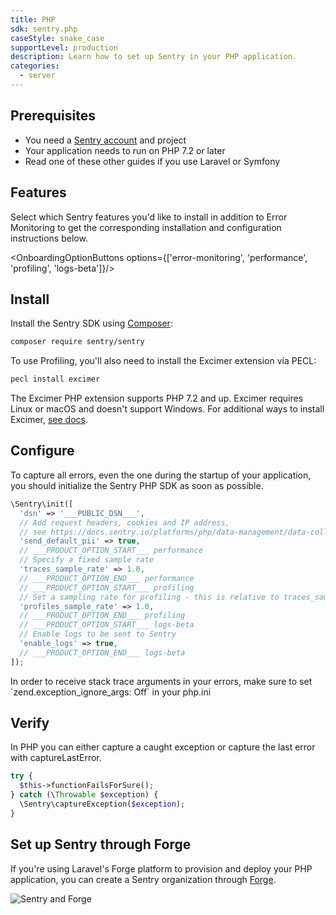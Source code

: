 ```yaml
---
title: PHP
sdk: sentry.php
caseStyle: snake_case
supportLevel: production
description: Learn how to set up Sentry in your PHP application.
categories:
  - server
---
```


## Prerequisites

* You need a [Sentry account](https://sentry.io/signup/) and project
* Your application needs to run on PHP 7.2 or later
* Read one of these other guides if you use <PlatformLink to="/guides/laravel">Laravel</PlatformLink> or <PlatformLink to="/guides/symfony">Symfony</PlatformLink>

## Features

<p className="mb-5">Select which Sentry features you'd like to install in addition to Error Monitoring to get the corresponding installation and configuration instructions below.</p>

<OnboardingOptionButtons options={['error-monitoring', 'performance', 'profiling', 'logs-beta']}/>

## Install

Install the Sentry SDK using [Composer](https://getcomposer.org/):

```bash
composer require sentry/sentry
```

<OnboardingOption optionId="profiling">

To use Profiling, you'll also need to install the Excimer extension via PECL:

```bash
pecl install excimer
```

The Excimer PHP extension supports PHP 7.2 and up. Excimer requires Linux or macOS and doesn't support Windows. For additional ways to install Excimer, [see docs](/platforms/php/profiling/#installation).

</OnboardingOption>

## Configure

To capture all errors, even the one during the startup of your application, you should initialize the Sentry PHP SDK as soon as possible.


```php
\Sentry\init([
  'dsn' => '___PUBLIC_DSN___',
  // Add request headers, cookies and IP address,
  // see https://docs.sentry.io/platforms/php/data-management/data-collected/ for more info
  'send_default_pii' => true,
  // ___PRODUCT_OPTION_START___ performance
  // Specify a fixed sample rate
  'traces_sample_rate' => 1.0,
  // ___PRODUCT_OPTION_END___ performance
  // ___PRODUCT_OPTION_START___ profiling
  // Set a sampling rate for profiling - this is relative to traces_sample_rate
  'profiles_sample_rate' => 1.0,
  // ___PRODUCT_OPTION_END___ profiling
  // ___PRODUCT_OPTION_START___ logs-beta
  // Enable logs to be sent to Sentry
  'enable_logs' => true,
  // ___PRODUCT_OPTION_END___ logs-beta
]);
```

<Alert level="warning">
  In order to receive stack trace arguments in your errors, make sure to set `zend.exception_ignore_args: Off` in your php.ini
</Alert>

## Verify

In PHP you can either capture a caught exception or capture the last error with captureLastError.

```php
try {
  $this->functionFailsForSure();
} catch (\Throwable $exception) {
  \Sentry\captureException($exception);
}
```

## Set up Sentry through Forge

If you're using Laravel's Forge platform to provision and deploy your PHP application, you can create a Sentry organization through [Forge](https://forge.laravel.com/docs/integrations/sentry.html).

![Sentry and Forge](./img/forge-sentry.png)

